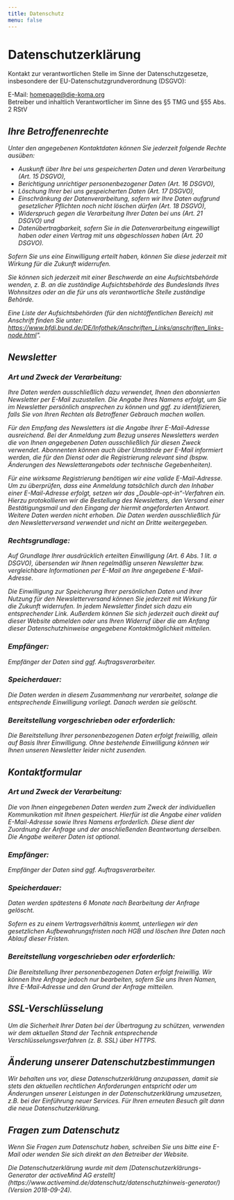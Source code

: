 ```yaml
---
title: Datenschutz
menu: false
---
```



# Datenschutzerklärung

Kontakt zur verantwortlichen Stelle im Sinne der Datenschutzgesetze, insbesondere der EU-Datenschutzgrundverordnung (DSGVO):

E-Mail: homepage@die-koma.org <br />
Betreiber und inhaltlich Verantwortlicher im Sinne des §5 TMG und §55 Abs. 2 RStV

<Address of="uschi" />

## Ihre Betroffenenrechte

Unter den angegebenen Kontaktdaten können Sie jederzeit folgende Rechte ausüben:

- Auskunft über Ihre bei uns gespeicherten Daten und deren Verarbeitung (Art. 15 DSGVO),
- Berichtigung unrichtiger personenbezogener Daten (Art. 16 DSGVO),
- Löschung Ihrer bei uns gespeicherten Daten (Art. 17 DSGVO),
- Einschränkung der Datenverarbeitung, sofern wir Ihre Daten aufgrund gesetzlicher Pflichten noch nicht löschen dürfen (Art. 18 DSGVO),
- Widerspruch gegen die Verarbeitung Ihrer Daten bei uns (Art. 21 DSGVO) und
- Datenübertragbarkeit, sofern Sie in die Datenverarbeitung eingewilligt haben oder einen Vertrag mit uns abgeschlossen haben (Art. 20 DSGVO).

Sofern Sie uns eine Einwilligung erteilt haben, können Sie diese jederzeit mit Wirkung für die Zukunft widerrufen.

Sie können sich jederzeit mit einer Beschwerde an eine Aufsichtsbehörde wenden, z. B. an die zuständige Aufsichtsbehörde des Bundeslands Ihres Wohnsitzes oder an die für uns als verantwortliche Stelle zuständige Behörde.

Eine Liste der Aufsichtsbehörden (für den nichtöffentlichen Bereich) mit Anschrift finden Sie unter:
https://www.bfdi.bund.de/DE/Infothek/Anschriften_Links/anschriften_links-node.html".

## Newsletter

### Art und Zweck der Verarbeitung:

Ihre Daten werden ausschließlich dazu verwendet, Ihnen den abonnierten Newsletter per E-Mail zuzustellen.
Die Angabe Ihres Namens erfolgt, um Sie im Newsletter persönlich ansprechen zu können und ggf. zu identifizieren, falls Sie von Ihren Rechten als Betroffener Gebrauch machen wollen.

Für den Empfang des Newsletters ist die Angabe Ihrer E-Mail-Adresse ausreichend.
Bei der Anmeldung zum Bezug unseres Newsletters werden die von Ihnen angegebenen Daten ausschließlich für diesen Zweck verwendet.
Abonnenten können auch über Umstände per E-Mail informiert werden, die für den Dienst oder die Registrierung relevant sind (bspw. Änderungen des Newsletterangebots oder technische Gegebenheiten).

Für eine wirksame Registrierung benötigen wir eine valide E-Mail-Adresse.
Um zu überprüfen, dass eine Anmeldung tatsächlich durch den Inhaber einer E-Mail-Adresse erfolgt, setzen wir das „Double-opt-in“-Verfahren ein.
Hierzu protokollieren wir die Bestellung des Newsletters, den Versand einer Bestätigungsmail und den Eingang der hiermit angeforderten Antwort.
Weitere Daten werden nicht erhoben.
Die Daten werden ausschließlich für den Newsletterversand verwendet und nicht an Dritte weitergegeben.

### Rechtsgrundlage:

Auf Grundlage Ihrer ausdrücklich erteilten Einwilligung (Art. 6 Abs. 1 lit. a DSGVO), übersenden wir Ihnen regelmäßig unseren Newsletter bzw. vergleichbare Informationen per E-Mail an Ihre angegebene E-Mail-Adresse.

Die Einwilligung zur Speicherung Ihrer persönlichen Daten und ihrer Nutzung für den Newsletterversand können Sie jederzeit mit Wirkung für die Zukunft widerrufen.
In jedem Newsletter findet sich dazu ein entsprechender Link.
Außerdem können Sie sich jederzeit auch direkt auf dieser Website abmelden oder uns Ihren Widerruf über die am Anfang dieser Datenschutzhinweise angegebene Kontaktmöglichkeit mitteilen.

### Empfänger:

Empfänger der Daten sind ggf. Auftragsverarbeiter.

### Speicherdauer:

Die Daten werden in diesem Zusammenhang nur verarbeitet, solange die entsprechende Einwilligung vorliegt.
Danach werden sie gelöscht.

### Bereitstellung vorgeschrieben oder erforderlich:

Die Bereitstellung Ihrer personenbezogenen Daten erfolgt freiwillig, allein auf Basis Ihrer Einwilligung.
Ohne bestehende Einwilligung können wir Ihnen unseren Newsletter leider nicht zusenden.

## Kontaktformular

### Art und Zweck der Verarbeitung:

Die von Ihnen eingegebenen Daten werden zum Zweck der individuellen Kommunikation mit Ihnen gespeichert.
Hierfür ist die Angabe einer validen E-Mail-Adresse sowie Ihres Namens erforderlich.
Diese dient der Zuordnung der Anfrage und der anschließenden Beantwortung derselben.
Die Angabe weiterer Daten ist optional.

### Empfänger:

Empfänger der Daten sind ggf. Auftragsverarbeiter.

### Speicherdauer:

Daten werden spätestens 6 Monate nach Bearbeitung der Anfrage gelöscht.

Sofern es zu einem Vertragsverhältnis kommt, unterliegen wir den gesetzlichen Aufbewahrungsfristen nach HGB und löschen Ihre Daten nach Ablauf dieser Fristen.

### Bereitstellung vorgeschrieben oder erforderlich:

Die Bereitstellung Ihrer personenbezogenen Daten erfolgt freiwillig.
Wir können Ihre Anfrage jedoch nur bearbeiten, sofern Sie uns Ihren Namen, Ihre E-Mail-Adresse und den Grund der Anfrage mitteilen.

## SSL-Verschlüsselung

Um die Sicherheit Ihrer Daten bei der Übertragung zu schützen, verwenden wir dem aktuellen Stand der Technik entsprechende Verschlüsselungsverfahren (z. B. SSL) über HTTPS.

## Änderung unserer Datenschutzbestimmungen

Wir behalten uns vor, diese Datenschutzerklärung anzupassen, damit sie stets den aktuellen rechtlichen Anforderungen entspricht oder um Änderungen unserer Leistungen in der Datenschutzerklärung umzusetzen, z.B. bei der Einführung neuer Services.
Für Ihren erneuten Besuch gilt dann die neue Datenschutzerklärung.

## Fragen zum Datenschutz

Wenn Sie Fragen zum Datenschutz haben, schreiben Sie uns bitte eine E-Mail oder wenden Sie sich direkt an den Betreiber der Website.

<em>
  Die Datenschutzerklärung wurde mit dem [Datenschutzerklärungs-Generator der activeMind AG
  erstellt](https://www.activemind.de/datenschutz/datenschutzhinweis-generator/) (Version
  2018-09-24).
</em>
